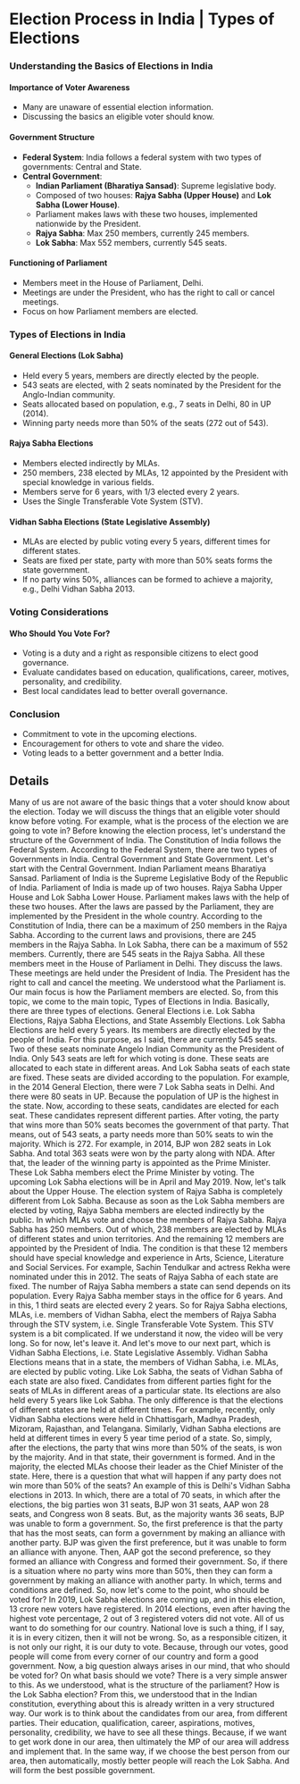 # Election Process in India | Types of Elections

### Understanding the Basics of Elections in India

#### Importance of Voter Awareness
- Many are unaware of essential election information.
- Discussing the basics an eligible voter should know.

#### Government Structure
- **Federal System**: India follows a federal system with two types of governments: Central and State.
- **Central Government**:
  - **Indian Parliament (Bharatiya Sansad)**: Supreme legislative body.
  - Composed of two houses: **Rajya Sabha (Upper House)** and **Lok Sabha (Lower House)**.
  - Parliament makes laws with these two houses, implemented nationwide by the President.
  - **Rajya Sabha**: Max 250 members, currently 245 members.
  - **Lok Sabha**: Max 552 members, currently 545 seats.

#### Functioning of Parliament
- Members meet in the House of Parliament, Delhi.
- Meetings are under the President, who has the right to call or cancel meetings.
- Focus on how Parliament members are elected.

### Types of Elections in India

#### General Elections (Lok Sabha)
- Held every 5 years, members are directly elected by the people.
- 543 seats are elected, with 2 seats nominated by the President for the Anglo-Indian community.
- Seats allocated based on population, e.g., 7 seats in Delhi, 80 in UP (2014).
- Winning party needs more than 50% of the seats (272 out of 543).

#### Rajya Sabha Elections
- Members elected indirectly by MLAs.
- 250 members, 238 elected by MLAs, 12 appointed by the President with special knowledge in various fields.
- Members serve for 6 years, with 1/3 elected every 2 years.
- Uses the Single Transferable Vote System (STV).

#### Vidhan Sabha Elections (State Legislative Assembly)
- MLAs are elected by public voting every 5 years, different times for different states.
- Seats are fixed per state, party with more than 50% seats forms the state government.
- If no party wins 50%, alliances can be formed to achieve a majority, e.g., Delhi Vidhan Sabha 2013.

### Voting Considerations

#### Who Should You Vote For?
- Voting is a duty and a right as responsible citizens to elect good governance.
- Evaluate candidates based on education, qualifications, career, motives, personality, and credibility.
- Best local candidates lead to better overall governance.

### Conclusion
- Commitment to vote in the upcoming elections.
- Encouragement for others to vote and share the video.
- Voting leads to a better government and a better India.


## Details

Many of us are not aware of the basic things that a voter should  know about the election.  Today we will discuss the things that an eligible voter should  know before voting.  For example, what is the process of the election we are going  to vote in?  Before knowing the election process, let's understand the structure  of the Government of India.  The Constitution of India follows the Federal System.  According to the Federal System, there are two types of Governments  in India.  Central Government and State Government.  Let's start with the Central Government.  Indian Parliament means Bharatiya Sansad.  Parliament of India is the Supreme Legislative Body of the Republic  of India.  Parliament of India is made up of two houses.  Rajya Sabha Upper House and Lok Sabha Lower House.  Parliament makes laws with the help of these two houses.  After the laws are passed by the Parliament, they are implemented  by the President in the whole country.  According to the Constitution of India, there can be a maximum  of 250 members in the Rajya Sabha.  According to the current laws and provisions, there are 245 members  in the Rajya Sabha.  In Lok Sabha, there can be a maximum of 552 members.  Currently, there are 545 seats in the Rajya Sabha.  All these members meet in the House of Parliament in Delhi.  They discuss the laws.  These meetings are held under the President of India.  The President has the right to call and cancel the meeting.  We understood what the Parliament is.  Our main focus is how the Parliament members are elected.  So, from this topic, we come to the main topic, Types of Elections  in India.  Basically, there are three types of elections.  General Elections i.e. Lok Sabha Elections, Rajya Sabha Elections,  and State Assembly Elections.  Lok Sabha Elections are held every 5 years.  Its members are directly elected by the people of India.  For this purpose, as I said, there are currently 545 seats.  Two of these seats nominate Angelo Indian Community as the President  of India.  Only 543 seats are left for which voting is done.  These seats are allocated to each state in different areas.  And Lok Sabha seats of each state are fixed.  These seats are divided according to the population.  For example, in the 2014 General Election, there were 7 Lok Sabha  seats in Delhi.  And there were 80 seats in UP.  Because the population of UP is the highest in the state.  Now, according to these seats, candidates are elected for each  seat.  These candidates represent different parties.  After voting, the party that wins more than 50% seats becomes  the government of that party.  That means, out of 543 seats, a party needs more than 50% seats  to win the majority.  Which is 272.  For example, in 2014, BJP won 282 seats in Lok Sabha.  And total 363 seats were won by the party along with NDA.  After that, the leader of the winning party is appointed as the  Prime Minister.  These Lok Sabha members elect the Prime Minister by voting.  The upcoming Lok Sabha elections will be in April and May 2019.  Now, let's talk about the Upper House.  The election system of Rajya Sabha is completely different from  Lok Sabha.  Because as soon as the Lok Sabha members are elected by voting,  Rajya Sabha members are elected indirectly by the public.  In which MLAs vote and choose the members of Rajya Sabha.  Rajya Sabha has 250 members.  Out of which, 238 members are elected by MLAs of different states  and union territories.  And the remaining 12 members are appointed by the President of  India. The condition is that these 12 members should have special knowledge and experience in Arts, Science, Literature and Social Services.  For example, Sachin Tendulkar and actress Rekha were nominated  under this in 2012.  The seats of Rajya Sabha of each state are fixed.  The number of Rajya Sabha members a state can send depends on  its population.  Every Rajya Sabha member stays in the office for 6 years.  And in this, 1 third seats are elected every 2 years.  So for Rajya Sabha elections, MLAs, i.e. members of Vidhan Sabha,  elect the members of Rajya Sabha through the STV system, i.e.  Single Transferable Vote System.  This STV system is a bit complicated.  If we understand it now, the video will be very long.  So for now, let's leave it.  And let's move to our next part, which is Vidhan Sabha Elections,  i.e. State Legislative Assembly.  Vidhan Sabha Elections means that in a state, the members of  Vidhan Sabha, i.e. MLAs,  are elected by public voting.  Like Lok Sabha, the seats of Vidhan Sabha of each state are also  fixed. Candidates from different parties fight for the seats of MLAs in different areas of a particular state.  Its elections are also held every 5 years like Lok Sabha.  The only difference is that the elections of different states  are held at different times.  For example, recently, only Vidhan Sabha elections were held  in Chhattisgarh, Madhya Pradesh, Mizoram, Rajasthan, and Telangana.  Similarly, Vidhan Sabha elections are held at different times  in every 5 year time period of a state.  So, simply, after the elections, the party that wins more than  50% of the seats, is won by the majority.  And in that state, their government is formed.  And in the majority, the elected MLAs choose their leader as  the Chief Minister of the state.  Here, there is a question that what will happen if any party  does not win more than 50% of the seats?  An example of this is Delhi's Vidhan Sabha elections in 2013.  In which, there are a total of 70 seats, in which after the elections,  the big parties won 31 seats, BJP won 31 seats,  AAP won 28 seats, and Congress won 8 seats.  But, as the majority wants 36 seats, BJP was unable to form a  government.  So, the first preference is that the party that has the most  seats, can form a government by making an alliance with another  party.  BJP was given the first preference, but it was unable to form  an alliance with anyone.  Then, AAP got the second preference, so they formed an alliance  with Congress and formed their government.  So, if there is a situation where no party wins more than 50%,  then they can form a government by making an alliance with another  party. In which, terms and conditions are defined. So, now let's come to the point, who should be voted for?  In 2019, Lok Sabha elections are coming up, and in this election,  13 crore new voters have registered.  In 2014 elections, even after having the highest vote percentage,  2 out of 3 registered voters did not vote.  All of us want to do something for our country.  National love is such a thing, if I say, it is in every citizen,  then it will not be wrong.  So, as a responsible citizen, it is not only our right, it is  our duty to vote.  Because, through our votes, good people will come from every  corner of our country and form a good government.  Now, a big question always arises in our mind, that who should  be voted for?  On what basis should we vote?  There is a very simple answer to this.  As we understood, what is the structure of the parliament?  How is the Lok Sabha election?  From this, we understood that in the Indian constitution, everything  about this is already written in a very structured way.  Our work is to think about the candidates from our area, from  different parties.  Their education, qualification, career, aspirations, motives,  personality, credibility, we have to see all these things.  Because, if we want to get work done in our area, then ultimately  the MP of our area will address and implement that.  In the same way, if we choose the best person from our area,  then automatically, mostly better people will reach the Lok Sabha.  And will form the best possible government.  